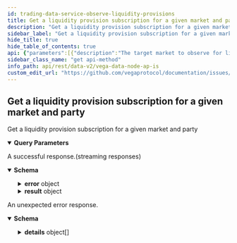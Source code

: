 ```yaml
---
id: trading-data-service-observe-liquidity-provisions
title: Get a liquidity provision subscription for a given market and party
description: "Get a liquidity provision subscription for a given market and party"
sidebar_label: "Get a liquidity provision subscription for a given market and party"
hide_title: true
hide_table_of_contents: true
api: {"parameters":[{"description":"The target market to observe for liquidity provision orders.","in":"query","name":"marketId","required":false,"schema":{"type":"string"}},{"description":"The target party to observe for submitted liquidity provision orders.","in":"query","name":"partyId","required":false,"schema":{"type":"string"}}],"responses":{"200":{"content":{"application/json":{"schema":{"properties":{"error":{"properties":{"code":{"format":"int32","type":"integer"},"details":{"items":{"additionalProperties":{},"properties":{"@type":{"type":"string"}},"type":"object"},"type":"array"},"message":{"type":"string"}},"type":"object"},"result":{"properties":{"liquidityProvisions":{"items":{"properties":{"buys":{"items":{"properties":{"liquidityOrder":{"title":"The liquidity order from the original submission","properties":{"offset":{"title":"The offset/amount of units away for the order","type":"string"},"proportion":{"format":"int64","title":"The relative proportion of the commitment to be allocated at a price level","type":"integer"},"reference":{"title":"The pegged reference point for the order","default":"PEGGED_REFERENCE_UNSPECIFIED","description":"- PEGGED_REFERENCE_UNSPECIFIED: Default value for PeggedReference, no reference given\n - PEGGED_REFERENCE_MID: Mid price reference\n - PEGGED_REFERENCE_BEST_BID: Best bid price reference\n - PEGGED_REFERENCE_BEST_ASK: Best ask price reference","enum":["PEGGED_REFERENCE_UNSPECIFIED","PEGGED_REFERENCE_MID","PEGGED_REFERENCE_BEST_BID","PEGGED_REFERENCE_BEST_ASK"],"type":"string"}},"type":"object"},"orderId":{"title":"Unique identifier of the pegged order generated by the core to fulfil this liquidity order","type":"string"}},"title":"A pair of a liquidity order and the ID of the generated order by the core","type":"object"},"title":"A set of liquidity buy orders to meet the liquidity provision obligation","type":"array"},"commitmentAmount":{"title":"Specified as a unitless number that represents the amount of settlement asset of the market","type":"string"},"createdAt":{"format":"int64","title":"Timestamp for when the order was created at, in nanoseconds since the epoch\n- See [`VegaTimeResponse`](#api.VegaTimeResponse).`timestamp`","type":"string"},"fee":{"title":"Nominated liquidity fee factor, which is an input to the calculation of taker fees on the market, as per seeting fees and rewarding liquidity providers","type":"string"},"id":{"title":"Unique identifier","type":"string"},"marketId":{"title":"Market identifier for the order, required field","type":"string"},"partyId":{"title":"Unique party identifier for the creator of the provision","type":"string"},"reference":{"title":"A reference shared between this liquidity provision and all its orders","type":"string"},"sells":{"items":{"properties":{"liquidityOrder":{"title":"The liquidity order from the original submission","properties":{"offset":{"title":"The offset/amount of units away for the order","type":"string"},"proportion":{"format":"int64","title":"The relative proportion of the commitment to be allocated at a price level","type":"integer"},"reference":{"title":"The pegged reference point for the order","default":"PEGGED_REFERENCE_UNSPECIFIED","description":"- PEGGED_REFERENCE_UNSPECIFIED: Default value for PeggedReference, no reference given\n - PEGGED_REFERENCE_MID: Mid price reference\n - PEGGED_REFERENCE_BEST_BID: Best bid price reference\n - PEGGED_REFERENCE_BEST_ASK: Best ask price reference","enum":["PEGGED_REFERENCE_UNSPECIFIED","PEGGED_REFERENCE_MID","PEGGED_REFERENCE_BEST_BID","PEGGED_REFERENCE_BEST_ASK"],"type":"string"}},"type":"object"},"orderId":{"title":"Unique identifier of the pegged order generated by the core to fulfil this liquidity order","type":"string"}},"title":"A pair of a liquidity order and the ID of the generated order by the core","type":"object"},"title":"A set of liquidity sell orders to meet the liquidity provision obligation","type":"array"},"status":{"title":"Status of this liquidity provision order","default":"STATUS_UNSPECIFIED","description":"- STATUS_UNSPECIFIED: The default value\n - STATUS_ACTIVE: The liquidity provision is active\n - STATUS_STOPPED: The liquidity provision was stopped by the network\n - STATUS_CANCELLED: The liquidity provision was cancelled by the liquidity provider\n - STATUS_REJECTED: The liquidity provision was invalid and got rejected\n - STATUS_UNDEPLOYED: The liquidity provision is valid and accepted by network, but orders aren't deployed\n - STATUS_PENDING: The liquidity provision is valid and accepted by network\nbut has never been deployed. If when it's possible to deploy the orders for the first time\nmargin check fails, then they will be cancelled without any penalties.","enum":["STATUS_UNSPECIFIED","STATUS_ACTIVE","STATUS_STOPPED","STATUS_CANCELLED","STATUS_REJECTED","STATUS_UNDEPLOYED","STATUS_PENDING"],"type":"string"},"updatedAt":{"format":"int64","title":"Timestamp for when the order was updated at, in nanoseconds since the epoch\n- See [`VegaTimeResponse`](#api.VegaTimeResponse).`timestamp`","type":"string"},"version":{"format":"uint64","title":"Version of this liquidity provision order","type":"string"}},"title":"An Liquidity provider commitment","type":"object"},"type":"array"}},"type":"object"}},"title":"Stream result of v2ObserveLiquidityProvisionsResponse","type":"object"}}},"description":"A successful response.(streaming responses)"},"default":{"content":{"application/json":{"schema":{"properties":{"code":{"format":"int32","type":"integer"},"details":{"items":{"additionalProperties":{},"properties":{"@type":{"type":"string"}},"type":"object"},"type":"array"},"message":{"type":"string"}},"type":"object"}}},"description":"An unexpected error response."}},"tags":["TradingDataService"],"operationId":"TradingDataService_ObserveLiquidityProvisions","description":"Get a liquidity provision subscription for a given market and party","method":"get","path":"/api/v2/stream/liquidity-provisions","servers":[{"url":"https://api.n06.testnet.vega.xyz","description":"n06 (data node)"},{"url":"https://api.n09.testnet.vega.xyz","description":"n09 (data node)"},{"url":"https://api.n11.testnet.vega.xyz","description":"n11 (data node)"},{"url":"https://api.n12.testnet.vega.xyz","description":"n12 (data node)"}],"info":{"title":"Vega data node APIs","version":"v0.60.0"},"postman":{"name":"Get a liquidity provision subscription for a given market and party","description":{"type":"text/plain"},"url":{"path":["api","v2","stream","liquidity-provisions"],"host":["{{baseUrl}}"],"query":[{"disabled":false,"description":{"content":"The target market to observe for liquidity provision orders.","type":"text/plain"},"key":"marketId","value":""},{"disabled":false,"description":{"content":"The target party to observe for submitted liquidity provision orders.","type":"text/plain"},"key":"partyId","value":""}],"variable":[]},"header":[{"key":"Accept","value":"application/json"}],"method":"GET"}}
sidebar_class_name: "get api-method"
info_path: api/rest/data-v2/vega-data-node-ap-is
custom_edit_url: "https://github.com/vegaprotocol/documentation/issues/new?labels=documentation&title=[Documentation] Requesting changes to 'Get a liquidity provision subscription for a given market and party' (trading-data-service-observe-liquidity-provisions)"
---
```



## Get a liquidity provision subscription for a given market and party



Get a liquidity provision subscription for a given market and party

<details style={{"marginBottom":"1rem"}} data-collapsed={false} open={true}><summary style={{}}><strong>Query Parameters</strong></summary><div><ul><ParamsItem className={"paramsItem"} param={{"description":"The target market to observe for liquidity provision orders.","in":"query","name":"marketId","required":false,"schema":{"type":"string"}}}></ParamsItem><ParamsItem className={"paramsItem"} param={{"description":"The target party to observe for submitted liquidity provision orders.","in":"query","name":"partyId","required":false,"schema":{"type":"string"}}}></ParamsItem></ul></div></details><div><ApiTabs><TabItem label={"200"} value={"200"}><div>

A successful response.(streaming responses)

</div><div><MimeTabs schemaType={"response"}><TabItem label={"application/json"} value={"application/json"}><SchemaTabs groupId={"schema-tabs"}><TabItem label={"Schema"} value={"Schema"}><details style={{}} data-collapsed={false} open={true}><summary style={{"textAlign":"left"}}><strong>Schema</strong></summary><div style={{"textAlign":"left","marginLeft":"1rem"}}></div><ul style={{"marginLeft":"1rem"}}><SchemaItem collapsible={true} className={"schemaItem"}><details style={{}}><summary style={{}}><strong>error</strong><span style={{"opacity":"0.6"}}> object</span></summary><div style={{"marginLeft":"1rem"}}><SchemaItem collapsible={false} name={"code"} required={false} schemaDescription={undefined} schemaName={"int32"} qualifierMessage={undefined} defaultValue={undefined}></SchemaItem><SchemaItem collapsible={true} className={"schemaItem"}><details style={{}}><summary style={{}}><strong>details</strong><span style={{"opacity":"0.6"}}> object[]</span></summary><div style={{"marginLeft":"1rem"}}><SchemaItem collapsible={false} name={"@type"} required={false} schemaDescription={undefined} schemaName={"string"} qualifierMessage={undefined} defaultValue={undefined}></SchemaItem></div></details></SchemaItem><SchemaItem collapsible={false} name={"message"} required={false} schemaDescription={undefined} schemaName={"string"} qualifierMessage={undefined} defaultValue={undefined}></SchemaItem></div></details></SchemaItem><SchemaItem collapsible={true} className={"schemaItem"}><details style={{}}><summary style={{}}><strong>result</strong><span style={{"opacity":"0.6"}}> object</span></summary><div style={{"marginLeft":"1rem"}}><SchemaItem collapsible={true} className={"schemaItem"}><details style={{}}><summary style={{}}><strong>liquidityProvisions</strong><span style={{"opacity":"0.6"}}> object[]</span></summary><div style={{"marginLeft":"1rem"}}><SchemaItem collapsible={true} className={"schemaItem"}><details style={{}}><summary style={{}}><strong>buys</strong><span style={{"opacity":"0.6"}}> object[]</span></summary><div style={{"marginLeft":"1rem"}}><SchemaItem collapsible={true} className={"schemaItem"}><details style={{}}><summary style={{}}><strong>liquidityOrder</strong><span style={{"opacity":"0.6"}}> object</span></summary><div style={{"marginLeft":"1rem"}}><SchemaItem collapsible={false} name={"offset"} required={false} schemaDescription={undefined} schemaName={"The offset/amount of units away for the order"} qualifierMessage={undefined} defaultValue={undefined}></SchemaItem><SchemaItem collapsible={false} name={"proportion"} required={false} schemaDescription={undefined} schemaName={"int64"} qualifierMessage={undefined} defaultValue={undefined}></SchemaItem><SchemaItem collapsible={false} name={"reference"} required={false} schemaDescription={"- PEGGED_REFERENCE_UNSPECIFIED: Default value for PeggedReference, no reference given\n - PEGGED_REFERENCE_MID: Mid price reference\n - PEGGED_REFERENCE_BEST_BID: Best bid price reference\n - PEGGED_REFERENCE_BEST_ASK: Best ask price reference"} schemaName={"The pegged reference point for the order"} qualifierMessage={"**Possible values:** [`PEGGED_REFERENCE_UNSPECIFIED`, `PEGGED_REFERENCE_MID`, `PEGGED_REFERENCE_BEST_BID`, `PEGGED_REFERENCE_BEST_ASK`]"} defaultValue={"PEGGED_REFERENCE_UNSPECIFIED"}></SchemaItem></div></details></SchemaItem><SchemaItem collapsible={false} name={"orderId"} required={false} schemaDescription={undefined} schemaName={"Unique identifier of the pegged order generated by the core to fulfil this liquidity order"} qualifierMessage={undefined} defaultValue={undefined}></SchemaItem></div></details></SchemaItem><SchemaItem collapsible={false} name={"commitmentAmount"} required={false} schemaDescription={undefined} schemaName={"Specified as a unitless number that represents the amount of settlement asset of the market"} qualifierMessage={undefined} defaultValue={undefined}></SchemaItem><SchemaItem collapsible={false} name={"createdAt"} required={false} schemaDescription={undefined} schemaName={"int64"} qualifierMessage={undefined} defaultValue={undefined}></SchemaItem><SchemaItem collapsible={false} name={"fee"} required={false} schemaDescription={undefined} schemaName={"Nominated liquidity fee factor, which is an input to the calculation of taker fees on the market, as per seeting fees and rewarding liquidity providers"} qualifierMessage={undefined} defaultValue={undefined}></SchemaItem><SchemaItem collapsible={false} name={"id"} required={false} schemaDescription={undefined} schemaName={"Unique identifier"} qualifierMessage={undefined} defaultValue={undefined}></SchemaItem><SchemaItem collapsible={false} name={"marketId"} required={false} schemaDescription={undefined} schemaName={"Market identifier for the order, required field"} qualifierMessage={undefined} defaultValue={undefined}></SchemaItem><SchemaItem collapsible={false} name={"partyId"} required={false} schemaDescription={undefined} schemaName={"Unique party identifier for the creator of the provision"} qualifierMessage={undefined} defaultValue={undefined}></SchemaItem><SchemaItem collapsible={false} name={"reference"} required={false} schemaDescription={undefined} schemaName={"A reference shared between this liquidity provision and all its orders"} qualifierMessage={undefined} defaultValue={undefined}></SchemaItem><SchemaItem collapsible={true} className={"schemaItem"}><details style={{}}><summary style={{}}><strong>sells</strong><span style={{"opacity":"0.6"}}> object[]</span></summary><div style={{"marginLeft":"1rem"}}><SchemaItem collapsible={true} className={"schemaItem"}><details style={{}}><summary style={{}}><strong>liquidityOrder</strong><span style={{"opacity":"0.6"}}> object</span></summary><div style={{"marginLeft":"1rem"}}><SchemaItem collapsible={false} name={"offset"} required={false} schemaDescription={undefined} schemaName={"The offset/amount of units away for the order"} qualifierMessage={undefined} defaultValue={undefined}></SchemaItem><SchemaItem collapsible={false} name={"proportion"} required={false} schemaDescription={undefined} schemaName={"int64"} qualifierMessage={undefined} defaultValue={undefined}></SchemaItem><SchemaItem collapsible={false} name={"reference"} required={false} schemaDescription={"- PEGGED_REFERENCE_UNSPECIFIED: Default value for PeggedReference, no reference given\n - PEGGED_REFERENCE_MID: Mid price reference\n - PEGGED_REFERENCE_BEST_BID: Best bid price reference\n - PEGGED_REFERENCE_BEST_ASK: Best ask price reference"} schemaName={"The pegged reference point for the order"} qualifierMessage={"**Possible values:** [`PEGGED_REFERENCE_UNSPECIFIED`, `PEGGED_REFERENCE_MID`, `PEGGED_REFERENCE_BEST_BID`, `PEGGED_REFERENCE_BEST_ASK`]"} defaultValue={"PEGGED_REFERENCE_UNSPECIFIED"}></SchemaItem></div></details></SchemaItem><SchemaItem collapsible={false} name={"orderId"} required={false} schemaDescription={undefined} schemaName={"Unique identifier of the pegged order generated by the core to fulfil this liquidity order"} qualifierMessage={undefined} defaultValue={undefined}></SchemaItem></div></details></SchemaItem><SchemaItem collapsible={false} name={"status"} required={false} schemaDescription={"- STATUS_UNSPECIFIED: The default value\n - STATUS_ACTIVE: The liquidity provision is active\n - STATUS_STOPPED: The liquidity provision was stopped by the network\n - STATUS_CANCELLED: The liquidity provision was cancelled by the liquidity provider\n - STATUS_REJECTED: The liquidity provision was invalid and got rejected\n - STATUS_UNDEPLOYED: The liquidity provision is valid and accepted by network, but orders aren't deployed\n - STATUS_PENDING: The liquidity provision is valid and accepted by network\nbut has never been deployed. If when it's possible to deploy the orders for the first time\nmargin check fails, then they will be cancelled without any penalties."} schemaName={"Status of this liquidity provision order"} qualifierMessage={"**Possible values:** [`STATUS_UNSPECIFIED`, `STATUS_ACTIVE`, `STATUS_STOPPED`, `STATUS_CANCELLED`, `STATUS_REJECTED`, `STATUS_UNDEPLOYED`, `STATUS_PENDING`]"} defaultValue={"STATUS_UNSPECIFIED"}></SchemaItem><SchemaItem collapsible={false} name={"updatedAt"} required={false} schemaDescription={undefined} schemaName={"int64"} qualifierMessage={undefined} defaultValue={undefined}></SchemaItem><SchemaItem collapsible={false} name={"version"} required={false} schemaDescription={undefined} schemaName={"uint64"} qualifierMessage={undefined} defaultValue={undefined}></SchemaItem></div></details></SchemaItem></div></details></SchemaItem></ul></details></TabItem><TabItem label={"Example (from schema)"} value={"Example (from schema)"}><ResponseSamples responseExample={"{\n  \"error\": {\n    \"code\": 0,\n    \"details\": [\n      {\n        \"@type\": \"string\"\n      }\n    ],\n    \"message\": \"string\"\n  },\n  \"result\": {\n    \"liquidityProvisions\": [\n      {\n        \"buys\": [\n          {\n            \"liquidityOrder\": {\n              \"offset\": \"string\",\n              \"proportion\": 0,\n              \"reference\": \"PEGGED_REFERENCE_UNSPECIFIED\"\n            },\n            \"orderId\": \"string\"\n          }\n        ],\n        \"commitmentAmount\": \"string\",\n        \"createdAt\": \"string\",\n        \"fee\": \"string\",\n        \"id\": \"string\",\n        \"marketId\": \"string\",\n        \"partyId\": \"string\",\n        \"reference\": \"string\",\n        \"sells\": [\n          {\n            \"liquidityOrder\": {\n              \"offset\": \"string\",\n              \"proportion\": 0,\n              \"reference\": \"PEGGED_REFERENCE_UNSPECIFIED\"\n            },\n            \"orderId\": \"string\"\n          }\n        ],\n        \"status\": \"STATUS_UNSPECIFIED\",\n        \"updatedAt\": \"string\",\n        \"version\": \"string\"\n      }\n    ]\n  }\n}"} language={"json"}></ResponseSamples></TabItem></SchemaTabs></TabItem></MimeTabs></div></TabItem><TabItem label={"default"} value={"default"}><div>

An unexpected error response.

</div><div><MimeTabs schemaType={"response"}><TabItem label={"application/json"} value={"application/json"}><SchemaTabs groupId={"schema-tabs"}><TabItem label={"Schema"} value={"Schema"}><details style={{}} data-collapsed={false} open={true}><summary style={{"textAlign":"left"}}><strong>Schema</strong></summary><div style={{"textAlign":"left","marginLeft":"1rem"}}></div><ul style={{"marginLeft":"1rem"}}><SchemaItem collapsible={false} name={"code"} required={false} schemaDescription={undefined} schemaName={"int32"} qualifierMessage={undefined} defaultValue={undefined}></SchemaItem><SchemaItem collapsible={true} className={"schemaItem"}><details style={{}}><summary style={{}}><strong>details</strong><span style={{"opacity":"0.6"}}> object[]</span></summary><div style={{"marginLeft":"1rem"}}><SchemaItem collapsible={false} name={"@type"} required={false} schemaDescription={undefined} schemaName={"string"} qualifierMessage={undefined} defaultValue={undefined}></SchemaItem></div></details></SchemaItem><SchemaItem collapsible={false} name={"message"} required={false} schemaDescription={undefined} schemaName={"string"} qualifierMessage={undefined} defaultValue={undefined}></SchemaItem></ul></details></TabItem><TabItem label={"Example (from schema)"} value={"Example (from schema)"}><ResponseSamples responseExample={"{\n  \"code\": 0,\n  \"details\": [\n    {\n      \"@type\": \"string\"\n    }\n  ],\n  \"message\": \"string\"\n}"} language={"json"}></ResponseSamples></TabItem></SchemaTabs></TabItem></MimeTabs></div></TabItem></ApiTabs></div>